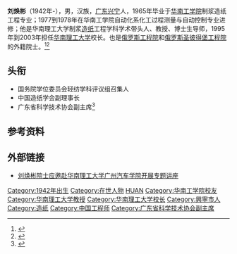 '''刘焕彬'''（1942年-），男，汉族，[[广东|广东]][[兴宁市|兴宁]]人，1965年毕业于[[华南工学院|华南工学院]]制浆造纸工程专业；1977到1978年在华南工学院自动化系化工过程测量与自动控制专业进修；他是华南理工大学制浆[[造纸|造纸]]工程学科学术带头人、教授、博士生导师，1995年到2003年担任[[华南理工大学|华南理工大学]]校长。也是[[俄罗斯工程院|俄罗斯工程院]]和[[俄罗斯圣彼得堡工程院|俄罗斯圣彼得堡工程院]]的外籍院士。<ref >{{cite web |url=http://www.iteer.net/modules/people/singlelink.php?lid=35143 |language= |title=刘焕彬简介 |publisher=iteer.net |date= |accessdate=2015-7 }}{{Dead link|date=2020年6月 |bot=InternetArchiveBot |fix-attempted=yes }}</ref><ref>{{cite web| url=http://education.news.cn/2003-10/10/content_1117901.htm| language=| title=李元元任华南理工大学校长 刘焕彬被免职| publisher=新华网| date=2003-10-10| accessdate=| deadurl=yes| archiveurl=https://web.archive.org/web/20160305105127/http://education.news.cn/2003-10/10/content_1117901.htm| archivedate=2016-03-05}}</ref>

== 头衔 ==
*国务院学位委员会轻纺学科评议组召集人
*中国造纸学会副理事长
*广东省科学技术协会副主席<ref>{{cite web |url=http://news.dayoo.com/dszx/99798/ |language= |title=纸业专家刘焕彬 |publisher=大洋网 |date= |accessdate=2015-7 |deadurl=yes |archiveurl=https://web.archive.org/web/20160304120236/http://news.dayoo.com/dszx/99798/ |archivedate=2016-03-04 }}</ref>

== 参考资料 ==
{{reflist}}

== 外部链接 ==
*[http://www.huaue.com/dlxy/201064171950.htm 刘焕彬院士应邀赴华南理工大学广州汽车学院开展专题讲座] {{Wayback|url=http://www.huaue.com/dlxy/201064171950.htm |date=20160304074541 }}

{{DEFAULTSORT:LIU刘}}
[[Category:1942年出生|Category:1942年出生]]
[[Category:在世人物|Category:在世人物]]
[[Category:刘姓|HUAN]]
[[Category:华南工学院校友|Category:华南工学院校友]]
[[Category:华南理工大学教授|Category:华南理工大学教授]]
[[Category:华南理工大学校长|Category:华南理工大学校长]]
[[Category:興寧市人|Category:興寧市人]]
[[Category:造纸|Category:造纸]]
[[Category:中国工程师|Category:中国工程师]]
[[Category:广东省科学技术协会副主席|Category:广东省科学技术协会副主席]]